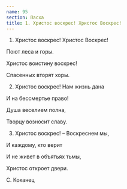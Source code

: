 ```yaml
---
name: 95
section: Пасха
title: 1. Христос воскрес! Христос Воскрес!
---
```

1. Христос воскрес! Христос Воскрес!

Поют леса и горы.

Христос воистину воскрес!

Спасенных вторят хоры.


2. Христос воскрес! Нам жизнь дана

И на бессмертье право!

Душа веселием полна,

Творцу возносит славу.


3. Христос воскрес! – Воскреснем мы,

И каждому, кто верит

И не живет в объятьях тьмы,

Христос откроет двери.


С. Коханец